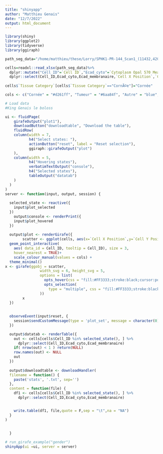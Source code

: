 ```yaml
---
title: "shinyapp"
author: "Matthieu Genais"
date: "12/7/2022"
output: html_document
---
```


```r
library(shiny)
library(ggplot2)
library(tidyverse)
library(ggiraph)
```

```r
path_seg_data="/home/matthieu/these/Lorry/SPHK1-PR-144_Scan1_(11432,42073)_cell_seg_data selection.xlsx"

cells=readxl::read_xlsx(path_seg_data)%>% 
  dplyr::mutate("Cell_ID"=`Cell ID`,"Ecad_cyto"=`Cytoplasm Opal 570 Mean (Normalized Counts, Total Weighting)`,"Ecad_membranaire"=`Membrane Opal 570 Mean (Normalized Counts, Total Weighting)`) %>%
  dplyr::select(Cell_ID,Ecad_cyto,Ecad_membranaire,`Cell X Position`,`Cell Y Position`, `Tissue Category`) 
  
cells$`Tissue Category`[cells$`Tissue Category`=="CornÃ©e"]="Cornée"

cols <- c("Cornée" = "#d261ff", "Tumeur" = "#6aa84f", "Autre" = "blue", "Epiderme" = "#f1c232")

# Load data
#King Genais le boloss 

ui <- fluidPage(
    girafeOutput("plot1"),
    downloadButton("downloadtable", "Download the table"),
    fluidRow(
    column(width = 7,
           h4("Select states: "),
           actionButton("reset", label = "Reset selection"),
           ggiraph::girafeOutput("plot")
    ),
    column(width = 5,
           h4("Hovering states"),
           verbatimTextOutput("console"),
           h4("Selected states"),
           tableOutput("datatab")
    )
  )
)
server <- function(input, output, session) {
  
  selected_state <- reactive({
    input$plot_selected
  })
    output$console <- renderPrint({
    input$plot_hovered
  })
    
  output$plot <- renderGirafe({
        scatter <- ggplot(cells, aes(x=`Cell X Position`,y=`Cell Y Position`, color = `Tissue Category` )) +
  geom_point_interactive(
    aes( data_id = Cell_ID, tooltip = Cell_ID), size = 3,
    hover_nearest = TRUE)+
    scale_colour_manual(values = cols) +
  theme_minimal()
x <- girafe(ggobj = scatter,
                width_svg = 6, height_svg = 5,
                options = list(
                  opts_hover(css = "fill:#FF3333;stroke:black;cursor:pointer;", reactive = TRUE),
                  opts_selection(
                    type = "multiple", css = "fill:#FF3333;stroke:black;")
                ))
        x
  })
  
  
  observeEvent(input$reset, {
    session$sendCustomMessage(type = 'plot_set', message = character(0))
  })

  output$datatab <- renderTable({
    out <- cells[cells$Cell_ID %in% selected_state(), ] %>% 
      dplyr::select(Cell_ID,Ecad_cyto,Ecad_membranaire)
    if( nrow(out) < 1 ) return(NULL)
    row.names(out) <- NULL
    out
  })
  
  output$downloadtable <- downloadHandler(
  filename = function() {
    paste('stats', '.txt', sep='')
  },
  content = function(file) {
    df1 <- cells[cells$Cell_ID %in% selected_state(), ] %>% 
      dplyr::select(Cell_ID,Ecad_cyto,Ecad_membranaire)


    write.table(df1, file,quote = F,sep = "\t",na = "NA")
  }
)
  
  
  }

# run_girafe_example("gender")
shinyApp(ui =ui, server = server)
```
